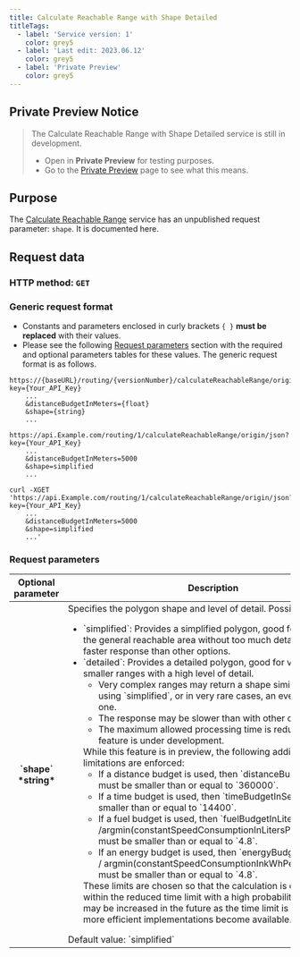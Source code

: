 ```yaml
---
title: Calculate Reachable Range with Shape Detailed
titleTags:
  - label: 'Service version: 1'
    color: grey5
  - label: 'Last edit: 2023.06.12'
    color: grey5
  - label: 'Private Preview'
    color: grey5
---
```


## Private Preview Notice

<Blockquote type="announcement" hasIcon>

The Calculate Reachable Range with Shape Detailed service is still in development.
- Open in **Private Preview** for testing purposes.
- Go to the [Private Preview](https://developer.Example.com/private-preview) page to see what this means.

</Blockquote>

## Purpose

The [Calculate Reachable Range](/routing-api/documentation/routing/calculate-reachable-range) service has an unpublished request parameter: `shape`. It is documented here.

## Request data

### HTTP method: `GET`

### Generic request format

- Constants and parameters enclosed in curly brackets `{ }` **must be replaced** with their values.
- Please see the following <a href="#request-parameters">Request parameters</a> section with the required and optional parameters tables for these values. The generic request format is as follows.

```shell [type=get] [title=URL request format]
https://{baseURL}/routing/{versionNumber}/calculateReachableRange/origin/{contentType}?key={Your_API_Key}
    ...
    &distanceBudgetInMeters={float}
    &shape={string}
    ...
```

```shell [type=get] [title=URL request example]
https://api.Example.com/routing/1/calculateReachableRange/origin/json?key={Your_API_Key}
    ...
    &distanceBudgetInMeters=5000
    &shape=simplified
    ...
```

```shell [type=get] [title=curl command request example]
curl -XGET 'https://api.Example.com/routing/1/calculateReachableRange/origin/json?key={Your_API_Key}
    ...
    &distanceBudgetInMeters=5000
    &shape=simplified
    ...'
```

### Request parameters

<table style={{ overflowWrap: 'anywhere' }}>
  <thead>
    <tr>
      <th scope="col" style={{ fontSize: '1em', fontWeight: 'bold', width: '250px' }}>Optional parameter</th>
      <th scope="col" style={{ fontSize: '1em', fontWeight: 'bold' }}>Description</th>
    </tr>
  </thead>
  <tbody>
    <tr>
      <th>
        `shape`  
        *string*
      </th>
      <td>
        Specifies the polygon shape and level of detail.  
        Possible values:
        <ul>
          <li>
            `simplified`: Provides a simplified polygon, good for
            visualizing the general reachable area without too much detail. It may
            have a faster response than other options.
          </li>
          <li>
            `detailed`: Provides a detailed polygon, good for
            visualizing smaller ranges with a high level of detail.
            <ul>
              <li>
                Very complex ranges may return a shape similar to a call using
                `simplified`, or in very rare cases, an even less
                detailed one.
              </li>
              <li>The response may be slower than with other options.</li>
              <li>
                The maximum allowed processing time is reduced while the feature
                is under development.
              </li>
            </ul>
            While this feature is in preview, the following additional limitations
            are enforced:
            <ul>
              <li>
                If a distance budget is used, then
                `distanceBudgetInMeters` must be smaller than or
                equal to `360000`.
              </li>
              <li>
                If a time budget is used, then `timeBudgetInSec` must
                be smaller than or equal to `14400`.
              </li>
              <li>
                If a fuel budget is used, then
                `fuelBudgetInLiters * (1.0 /argmin(constantSpeedConsumptionInLitersPerHundredkm))` must be smaller than or equal to `4.8`.
              </li>
              <li>
                If an energy budget is used, then
                `energyBudgetInkWh * (1.0 / argmin(constantSpeedConsumptionInkWhPerHundredkm))` must be smaller than or equal to `4.8`.
              </li>
            </ul>
            These limits are chosen so that the calculation is completed within
            the reduced time limit with a high probability. The limits may be
            increased in the future as the time limit is increased or more
            efficient implementations become available.
          </li>
        </ul>
        Default value: `simplified`
      </td>
    </tr>
  </tbody>
</table>
